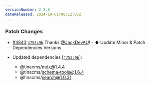 ```yaml
---
versionNumber: 2.2.8
dateReleased: 2024-10-01T08:12:07Z
---
```


### Patch Changes

-   [#4843](https://github.com/tinacms/tinacms/pull/4843) [`4753c9b`](https://github.com/tinacms/tinacms/commit/4753c9b53854d19212229f985bc445b2794fad9a) Thanks [@JackDevAU](https://github.com/JackDevAU)! - ⬆️ Update Minor & Patch Dependencies Versions

-   Updated dependencies \[[`4753c9b`](https://github.com/tinacms/tinacms/commit/4753c9b53854d19212229f985bc445b2794fad9a)]:
    -   @tinacms/mdx@1.4.4
    -   @tinacms/schema-tools@1.6.4
    -   @tinacms/search@1.0.31

